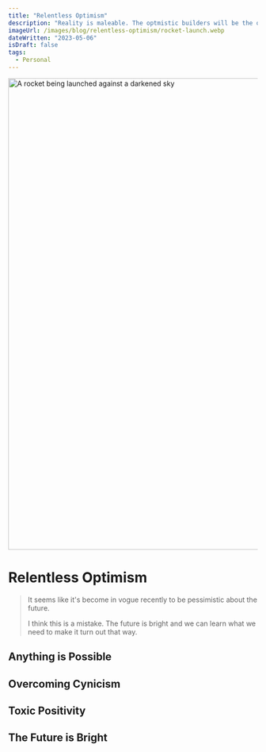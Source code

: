 ```yaml
---
title: "Relentless Optimism"
description: "Reality is maleable. The optmistic builders will be the ones who create the future."
imageUrl: /images/blog/relentless-optimism/rocket-launch.webp
dateWritten: "2023-05-06"
isDraft: false
tags:
  - Personal
---
```


<img alt="A rocket being launched against a darkened sky" src="/images/blog/relentless-optimism/rocket-launch.webp" height="950" width="1900">

# Relentless Optimism

> It seems like it's become in vogue recently to be pessimistic about the future.
>
> I think this is a mistake. The future is bright and we can learn what we need to make it turn out that way.

## Anything is Possible

## Overcoming Cynicism

## Toxic Positivity

## The Future is Bright
